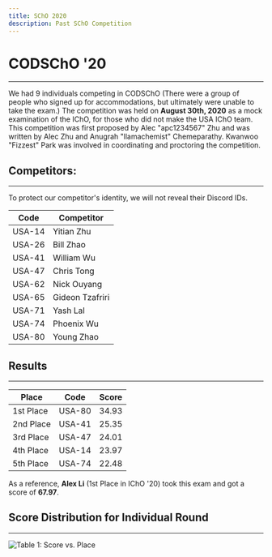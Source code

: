 ```yaml
---
title: SChO 2020
description: Past SChO Competition
---
```


# CODSChO '20
---
We had 9 individuals competing in CODSChO (There were a group of people who signed up for accommodations, but ultimately were unable to take the exam.) The competition was held on **August 30th, 2020** as a mock examination of the IChO, for those who did not make the USA IChO team. This competition was first proposed by Alec "apc1234567" Zhu and was written by Alec Zhu and Anugrah "llamachemist" Chemeparathy. Kwanwoo "Fizzest" Park was involved in coordinating and proctoring the competition.

## Competitors:
---
To protect our competitor's identity, we will not reveal their Discord IDs.

|  Code  |  Competitor |
|--|--|
| USA-14 | Yitian Zhu |
| USA-26 | Bill Zhao |
| USA-41 | William Wu |
| USA-47 | Chris Tong | 
| USA-62 | Nick Ouyang |
| USA-65 | Gideon Tzafriri | 
| USA-71 | Yash Lal |
| USA-74 | Phoenix Wu |
| USA-80 | Young Zhao |

## Results
---
| Place | Code | Score |
|--|--|--|
| 1st Place | USA-80 | 34.93 |
| 2nd Place | USA-41 | 25.35 |
| 3rd Place | USA-47 | 24.01 |
| 4th Place | USA-14 | 23.97 |
| 5th Place | USA-74 | 22.48 |

As a reference, **Alex Li** (1st Place in IChO '20) took this exam and got a score of **67.97**.


## Score Distribution for Individual Round
---
![Table 1: Score vs. Place](https://i.imgur.com/ufCOlLw.png)



